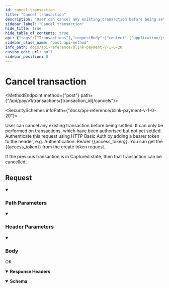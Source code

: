 ```yaml
---
id: cancel-transaction
title: "Cancel transaction"
description: "User can cancel any existing transaction before being settled. It can only be performed on transactions, which have been authorised but not yet settled. Authenticate this request using HTTP Basic Auth by adding a bearer token to the header, e.g. Authentication: Bearer {{access_token}}. You can get the {{access_token}} from the create token request."
sidebar_label: "Cancel transaction"
hide_title: true
hide_table_of_contents: true
api: {"tags":["Transactions"],"requestBody":{"content":{"application/json":{"schema":{"type":"object","properties":{"reference":{"type":"string","description":"Cancellation note (if any).","x-stoplight":{"id":"jm7sg3pot9167"}}}},"examples":{"Example 1":{"value":{"reference":"cancel note"}}}}}},"parameters":[{"name":"Authorization","in":"header","schema":{"type":"string"},"example":"Bearer {{access_token}}","description":"Bearer eyJ0eXAiOiJKV1QiLCJhbG..."},{"name":"transaction_id","in":"path","description":"The transaction ID","schema":{"type":"string"},"required":true},{"schema":{"type":"string"},"in":"header","name":"Content-Type","description":"application/json"}],"responses":{"200":{"description":"OK","headers":{},"content":{"application/json":{"schema":{"type":"object","properties":{"success":{"type":"boolean"},"message":{"type":"string"},"amount":{"type":"string"},"reference":{"type":"string"},"transaction_id":{"type":"string"}}},"examples":{"Example 1":{"value":{"success":true,"message":"Cancelled successfully","amount":"1.01","reference":"cancel note","transaction_id":"BL-2349AGB"}}}}}}},"operationId":"cancel-transaction","description":"User can cancel any existing transaction before being settled. It can only be performed on transactions, which have been authorised but not yet settled. Authenticate this request using HTTP Basic Auth by adding a bearer token to the header, e.g. Authentication: Bearer {{access_token}}. You can get the {{access_token}} from the create token request. \n\nIf the previous transaction is in Captured state, then that transaction can be cancelled.","method":"post","path":"/api/pay/v1/transactions/{transaction_id}/cancels","servers":[{"url":"https://secure.blinkpayment.co.uk"},{"url":"https://gateway2.blinkpayment.co.uk"}],"jsonRequestBodyExample":{"reference":"string"},"info":{"title":"Blink Payment v1.0.20","description":"Blink Payment API Docs","version":"1.0.0","contact":{"name":"Blink Payment","email":"developers@blinkpayment.co.uk","url":"blinkpayment.co.uk"},"license":{"name":"MIT License","url":"https://opensource.org/licenses/MIT"}},"postman":{"name":"Cancel transaction","description":{"content":"User can cancel any existing transaction before being settled. It can only be performed on transactions, which have been authorised but not yet settled. Authenticate this request using HTTP Basic Auth by adding a bearer token to the header, e.g. Authentication: Bearer {{access_token}}. You can get the {{access_token}} from the create token request. \n\nIf the previous transaction is in Captured state, then that transaction can be cancelled.","type":"text/plain"},"url":{"path":["api","pay","v1","transactions",":transaction_id","cancels"],"host":["{{baseUrl}}"],"query":[],"variable":[{"disabled":false,"description":{"content":"(Required) The transaction ID","type":"text/plain"},"type":"any","value":"","key":"transaction_id"}]},"header":[{"key":"Content-Type","value":"application/json"},{"key":"Accept","value":"application/json"}],"method":"POST","body":{"mode":"raw","raw":"\"\"","options":{"raw":{"language":"json"}}}}}
sidebar_class_name: "post api-method"
info_path: docs/api-reference/blink-payment-v-1-0-20
custom_edit_url: null
sidebar_position: 0
---
```



<h1 className={"openapi__heading"}>Cancel transaction</h1>

<MethodEndpoint method={"post"} path={"/api/pay/v1/transactions/{transaction_id}/cancels"}></MethodEndpoint>

<SecuritySchemes infoPath={"docs/api-reference/blink-payment-v-1-0-20"}></SecuritySchemes>



User can cancel any existing transaction before being settled. It can only be performed on transactions, which have been authorised but not yet settled. Authenticate this request using HTTP Basic Auth by adding a bearer token to the header, e.g. Authentication: Bearer {{access_token}}. You can get the {{access_token}} from the create token request. 

If the previous transaction is in Captured state, then that transaction can be cancelled.

## Request

<details style={{"marginBottom":"1rem"}} className={"openapi-markdown__details"} data-collapsed={false} open={true}><summary style={{}}><h3 className={"openapi-markdown__details-summary-header-params"}>Path Parameters</h3></summary><div><ul><ParamsItem className={"paramsItem"} param={{"name":"transaction_id","in":"path","description":"The transaction ID","schema":{"type":"string"},"required":true}}></ParamsItem></ul></div></details><details style={{"marginBottom":"1rem"}} className={"openapi-markdown__details"} data-collapsed={false} open={true}><summary style={{}}><h3 className={"openapi-markdown__details-summary-header-params"}>Header Parameters</h3></summary><div><ul><ParamsItem className={"paramsItem"} param={{"name":"Authorization","in":"header","schema":{"type":"string"},"example":"Bearer {{access_token}}","description":"Bearer eyJ0eXAiOiJKV1QiLCJhbG..."}}></ParamsItem><ParamsItem className={"paramsItem"} param={{"schema":{"type":"string"},"in":"header","name":"Content-Type","description":"application/json"}}></ParamsItem></ul></div></details><MimeTabs className={"openapi-tabs__mime"}><TabItem label={"application/json"} value={"application/json-schema"}><details style={{}} className={"openapi-markdown__details mime"} data-collapsed={false} open={true}><summary style={{}} className={"openapi-markdown__details-summary-mime"}><h3 className={"openapi-markdown__details-summary-header-body"}>Body</h3></summary><div style={{"textAlign":"left","marginLeft":"1rem"}}></div><ul style={{"marginLeft":"1rem"}}><SchemaItem collapsible={false} name={"reference"} required={false} schemaName={"string"} qualifierMessage={undefined} schema={{"type":"string","description":"Cancellation note (if any).","x-stoplight":{"id":"jm7sg3pot9167"}}}></SchemaItem></ul></details></TabItem></MimeTabs><div><div><ApiTabs><TabItem label={"200"} value={"200"}><div>

OK

</div><details style={{"textAlign":"left","marginBottom":"1rem"}} className={"openapi-markdown__details"} data-collaposed={true} open={false}><summary style={{}}><strong>Response Headers</strong></summary><ul style={{"marginLeft":"1rem"}}></ul></details><div><MimeTabs className={"openapi-tabs__mime"} schemaType={"response"}><TabItem label={"application/json"} value={"application/json"}><SchemaTabs className={"openapi-tabs__schema"}><TabItem label={"Schema"} value={"Schema"}><details style={{}} className={"openapi-markdown__details response"} data-collapsed={false} open={true}><summary style={{}} className={"openapi-markdown__details-summary-response"}><strong>Schema</strong></summary><div style={{"textAlign":"left","marginLeft":"1rem"}}></div><ul style={{"marginLeft":"1rem"}}><SchemaItem collapsible={false} name={"success"} required={false} schemaName={"boolean"} qualifierMessage={undefined} schema={{"type":"boolean"}}></SchemaItem><SchemaItem collapsible={false} name={"message"} required={false} schemaName={"string"} qualifierMessage={undefined} schema={{"type":"string"}}></SchemaItem><SchemaItem collapsible={false} name={"amount"} required={false} schemaName={"string"} qualifierMessage={undefined} schema={{"type":"string"}}></SchemaItem><SchemaItem collapsible={false} name={"reference"} required={false} schemaName={"string"} qualifierMessage={undefined} schema={{"type":"string"}}></SchemaItem><SchemaItem collapsible={false} name={"transaction_id"} required={false} schemaName={"string"} qualifierMessage={undefined} schema={{"type":"string"}}></SchemaItem></ul></details></TabItem><TabItem label={"Example (from schema)"} value={"Example (from schema)"}><ResponseSamples responseExample={"{\n  \"success\": true,\n  \"message\": \"string\",\n  \"amount\": \"string\",\n  \"reference\": \"string\",\n  \"transaction_id\": \"string\"\n}"} language={"json"}></ResponseSamples></TabItem><TabItem label={"Example 1"} value={"Example 1"}><ResponseSamples responseExample={"{\n  \"success\": true,\n  \"message\": \"Cancelled successfully\",\n  \"amount\": \"1.01\",\n  \"reference\": \"cancel note\",\n  \"transaction_id\": \"BL-2349AGB\"\n}"} language={"json"}></ResponseSamples></TabItem></SchemaTabs></TabItem></MimeTabs></div></TabItem></ApiTabs></div></div>
      